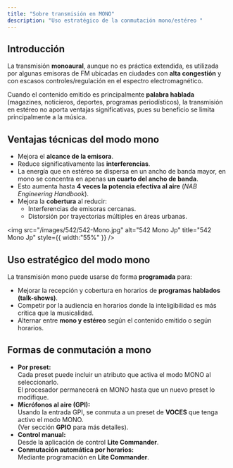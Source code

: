 ```yaml
---
title: "Sobre transmisión en MONO"
description: "Uso estratégico de la conmutación mono/estéreo "
---
```


## Introducción

La transmisión **monoaural**, aunque no es práctica extendida, es utilizada por algunas emisoras de FM ubicadas en ciudades con **alta congestión** y con escasos controles/regulación en el espectro electromagnético.

Cuando el contenido emitido es principalmente **palabra hablada** (magazines, noticieros, deportes, programas periodísticos), la transmisión en estéreo no aporta ventajas significativas, pues su beneficio se limita principalmente a la música.

## Ventajas técnicas del modo mono

- Mejora el **alcance de la emisora**.
- Reduce significativamente las **interferencias**.
- La energía que en estéreo se dispersa en un ancho de banda mayor, en mono se concentra en apenas **un cuarto del ancho de banda**.
- Esto aumenta hasta **4 veces la potencia efectiva al aire** (_NAB Engineering Handbook_).
- Mejora la **cobertura** al reducir:
  - Interferencias de emisoras cercanas.
  - Distorsión por trayectorias múltiples en áreas urbanas.

<img
  src="/images/542/542-Mono.jpg"
  alt="542 Mono Jp"
  title="542 Mono Jp"
  style={{ width:"55%" }}
/>

## Uso estratégico del modo mono

La transmisión mono puede usarse de forma **programada** para:

- Mejorar la recepción y cobertura en horarios de **programas hablados (talk-shows)**.
- Competir por la audiencia en horarios donde la inteligibilidad es más crítica que la musicalidad.
- Alternar entre **mono y estéreo** según el contenido emitido o según horarios.

## Formas de conmutación a mono

- **Por preset:**\
  Cada preset puede incluir un atributo que activa el modo MONO al seleccionarlo.\
  El procesador permanecerá en MONO hasta que un nuevo preset lo modifique.
- **Micrófonos al aire (GPI):**\
  Usando la entrada GPI, se conmuta a un preset de **VOCES** que tenga activo el modo MONO.\
  (Ver sección **GPIO** para más detalles).
- **Control manual:**\
  Desde la aplicación de control **Lite Commander**.
- **Conmutación automática por horarios:**\
  Mediante programación en **Lite Commander**.